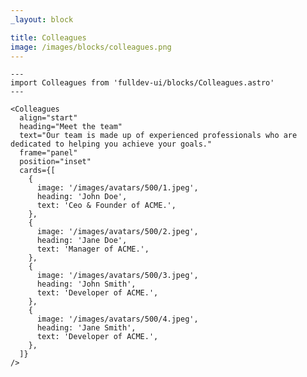 ```yaml
---
_layout: block

title: Colleagues
image: /images/blocks/colleagues.png
---
```


```astro live
---
import Colleagues from 'fulldev-ui/blocks/Colleagues.astro'
---

<Colleagues
  align="start"
  heading="Meet the team"
  text="Our team is made up of experienced professionals who are dedicated to helping you achieve your goals."
  frame="panel"
  position="inset"
  cards={[
    {
      image: '/images/avatars/500/1.jpeg',
      heading: 'John Doe',
      text: 'Ceo & Founder of ACME.',
    },
    {
      image: '/images/avatars/500/2.jpeg',
      heading: 'Jane Doe',
      text: 'Manager of ACME.',
    },
    {
      image: '/images/avatars/500/3.jpeg',
      heading: 'John Smith',
      text: 'Developer of ACME.',
    },
    {
      image: '/images/avatars/500/4.jpeg',
      heading: 'Jane Smith',
      text: 'Developer of ACME.',
    },
  ]}
/>
```
